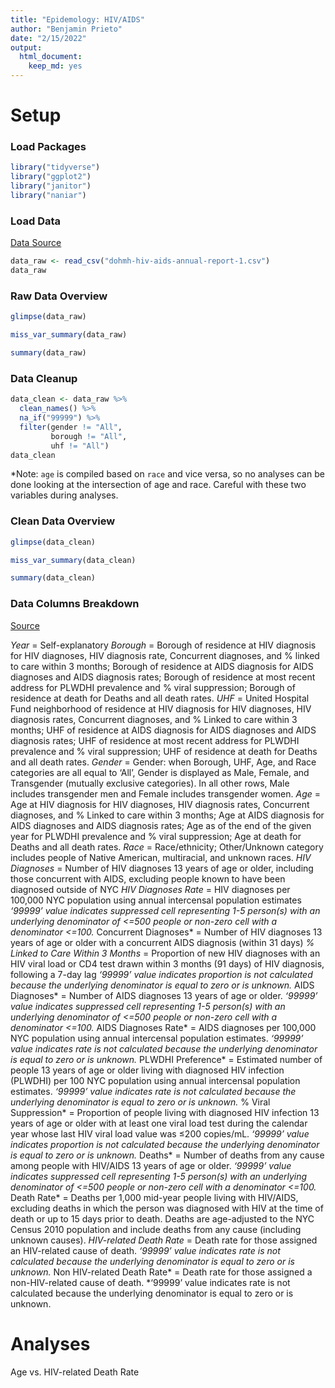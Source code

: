 ```yaml
---
title: "Epidemology: HIV/AIDS"
author: "Benjamin Prieto"
date: "2/15/2022"
output: 
  html_document: 
    keep_md: yes
---
```

# Setup

### Load Packages
```r
library("tidyverse")
library("ggplot2")
library("janitor")
library("naniar")
```

### Load Data  

[Data Source](https://data.world/city-of-ny/fju2-rdad)
```r
data_raw <- read_csv("dohmh-hiv-aids-annual-report-1.csv") 
data_raw
```

### Raw Data Overview

```r
glimpse(data_raw)
```

```r
miss_var_summary(data_raw)
```

```r
summary(data_raw)
```


### Data Cleanup

```r
data_clean <- data_raw %>% 
  clean_names() %>% 
  na_if("99999") %>% 
  filter(gender != "All",
         borough != "All",
         uhf != "All")
data_clean
```

*Note: `age` is compiled based on `race` and vice versa, so no analyses can be done looking at the intersection of age and race. Careful with these two variables during analyses.

### Clean Data Overview

```r
glimpse(data_clean)
```

```r
miss_var_summary(data_clean)
```

```r
summary(data_clean)
```

### Data Columns Breakdown

[Source](https://data.cityofnewyork.us/Health/DOHMH-HIV-AIDS-Annual-Report/fju2-rdad)

*Year* = Self-explanatory
*Borough* = Borough of residence at HIV diagnosis for HIV diagnoses, HIV diagnosis rate, Concurrent diagnoses, and % linked to care within 3 months; Borough of residence at AIDS diagnosis for AIDS diagnoses and AIDS diagnosis rates; Borough of residence at most recent address for PLWDHI prevalence and % viral suppression; Borough of residence at death for Deaths and all death rates.
*UHF* = United Hospital Fund neighborhood of residence at HIV diagnosis for HIV diagnoses, HIV diagnosis rates, Concurrent diagnoses, and % Linked to care within 3 months; UHF of residence at AIDS diagnosis for AIDS diagnoses and AIDS diagnosis rates; UHF of residence at most recent address for PLWDHI prevalence and % viral suppression; UHF of residence at death for Deaths and all death rates.
*Gender* = Gender: when Borough, UHF, Age, and Race categories are all equal to 'All', Gender is displayed as Male, Female, and Transgender (mutually exclusive categories). In all other rows, Male includes transgender men and Female includes transgender women.
*Age* = Age at HIV diagnosis for HIV diagnoses, HIV diagnosis rates, Concurrent diagnoses, and % Linked to care within 3 months; Age at AIDS diagnosis for AIDS diagnoses and AIDS diagnosis rates; Age as of the end of the given year for PLWDHI prevalence and % viral suppression; Age at death for Deaths and all death rates.
*Race* = Race/ethnicity; Other/Unknown category includes people of Native American, multiracial, and unknown races.
*HIV Diagnoses* = Number of HIV diagnoses 13 years of age or older, including those concurrent with AIDS, excluding people known to have been diagnosed outside of NYC
*HIV Diagnoses Rate* = HIV diagnoses per 100,000 NYC population using annual intercensal population estimates *‘99999’ value indicates suppressed cell representing 1-5 person(s) with an underlying denominator of <=500 people or non-zero cell with a denominator <=100.
*Concurrent Diagnoses* = Number of HIV diagnoses 13 years of age or older with a concurrent AIDS diagnosis (within 31 days)
*% Linked to Care Within 3 Months* = Proportion of new HIV diagnoses with an HIV viral load or CD4 test drawn within 3 months (91 days) of HIV diagnosis, following a 7-day lag *‘99999’ value indicates proportion is not calculated because the underlying denominator is equal to zero or is unknown.
*AIDS Diagnoses* = Number of AIDS diagnoses 13 years of age or older. *‘99999’ value indicates suppressed cell representing 1-5 person(s) with an underlying denominator of <=500 people or non-zero cell with a denominator <=100.
*AIDS Diagnoses Rate* = AIDS diagnoses per 100,000 NYC population using annual intercensal population estimates. *‘99999’ value indicates rate is not calculated because the underlying denominator is equal to zero or is unknown.
*PLWDHI Preference* = Estimated number of people 13 years of age or older living with diagnosed HIV infection (PLWDHI) per 100 NYC population using annual intercensal population estimates. *‘99999’ value indicates rate is not calculated because the underlying denominator is equal to zero or is unknown.
*% Viral Suppression* = Proportion of people living with diagnosed HIV infection 13 years of age or older with at least one viral load test during the calendar year whose last HIV viral load value was ≤200 copies/mL. *‘99999’ value indicates proportion is not calculated because the underlying denominator is equal to zero or is unknown.
*Deaths* = Number of deaths from any cause among people with HIV/AIDS 13 years of age or older. *‘99999’ value indicates suppressed cell representing 1-5 person(s) with an underlying denominator of <=500 people or non-zero cell with a denominator <=100.
*Death Rate* = Deaths per 1,000 mid-year people living with HIV/AIDS, excluding deaths in which the person was diagnosed with HIV at the time of death or up to 15 days prior to death. Deaths are age-adjusted to the NYC Census 2010 population and include deaths from any cause (including unknown causes).
*HIV-related Death Rate* = Death rate for those assigned an HIV-related cause of death. *‘99999’ value indicates rate is not calculated because the underlying denominator is equal to zero or is unknown.
*Non HIV-related Death Rate* = Death rate for those assigned a non-HIV-related cause of death. *‘99999’ value indicates rate is not calculated because the underlying denominator is equal to zero or is unknown.

# Analyses

Age vs. HIV-related Death Rate
```r
```

